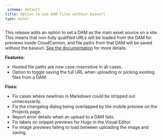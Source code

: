 ```yaml
---
_schema: default
title: Option to use DAM files without baseurl
type: minor
---
```

This release adds an option to set a DAM as the main asset source on a site. This means that non-fully qualified URLs will be loaded from the DAM for previews inside CloudCannon, and file paths from that DAM will be saved without the baseurl. [See the documentation](/documentation/articles/managing-your-main-asset-source/) for more details.

**Features:**

* Hosted file paths are now case-insensitive in all cases.
* Option to toggle saving the full URL when uploading or picking existing files from a DAM.

**Fixes:**

* Fix cases where newlines in Markdown could be stripped out unnecessarily.
* Fix the changelog dialog being overlapped by the mobile preview on the Projects page.
* Report error details when an upload to a DAM fails.
* Fix labels on snippet previews for Hugo in the Visual Editor.
* Fix image previews failing to load between uploading the image and saving.